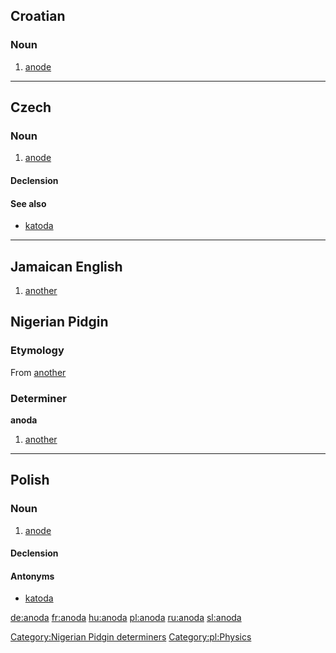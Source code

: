 ==Croatian==

===Noun===
{{hr-noun|f}}

# [[anode]]

----

==Czech==

===Noun===
{{cs-noun|g=f}}

# [[anode]]

====Declension====
{{cs-decl-noun-auto|f|ano|d|a}}

====See also====
* [[katoda]] {{f}}

----

==Jamaican English==
# [[another]]

==Nigerian Pidgin==

===Etymology===
From {{etyl|en|pcm}} [[another]]

===Determiner===
'''anoda'''

# [[another]]

[[Category:Nigerian Pidgin determiners]]

----

==Polish==
{{wikipedia|lang=pl}}

===Noun===
{{infl|pl|noun|g=f}}

# [[anode]]

====Declension====
{{pl-decl-noun-f|ano|d}}

====Antonyms====
* [[katoda]]

[[Category:pl:Physics]]

[[de:anoda]]
[[fr:anoda]]
[[hu:anoda]]
[[pl:anoda]]
[[ru:anoda]]
[[sl:anoda]]